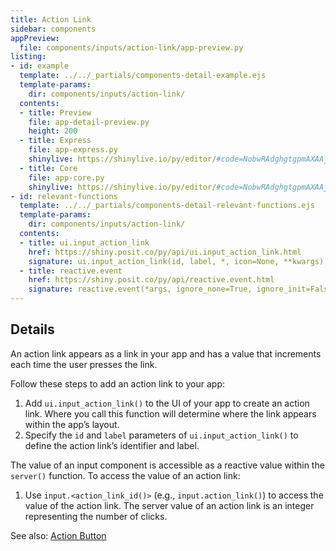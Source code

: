 ```yaml
---
title: Action Link
sidebar: components
appPreview:
  file: components/inputs/action-link/app-preview.py
listing:
- id: example
  template: ../../_partials/components-detail-example.ejs
  template-params:
    dir: components/inputs/action-link/
  contents:
  - title: Preview
    file: app-detail-preview.py
    height: 200
  - title: Express
    file: app-express.py
    shinylive: https://shinylive.io/py/editor/#code=NobwRAdghgtgpmAXAAjFADugdOgnmAGlQGMB7CAFzkqVQGJkAxASQA0BZAURQCU4B3AE4BLKsigBncRGScAHukFwJUjOgA6EAGaDSMZBIAWwiLmTCY6UoIrIAgpiJKoxCsIBucJ9QAmcQUQArsKammoA+sHIALzIwThQAOZw4VoANsE+ABSayHlxwlgm6IEU4S5u5OFpJgDWOWiuwlU1ELXqhMgddk3kHQCURHQAPMO5+fGkpSVlVHIUDWSBlP4Dmv2hEH5aBv6eglnFpURTFDNEEsoSzRD9iON5AAJKW-5YcwsbMvnPcBUecCwcE8lEOEBmWH+LTqX3yyG2yCWKwOdwecOQSgogUEMi0HRARwokN6EGqdSy-QAvh1NmoYvZMFkIsELnt-F9OmAKLh0AgUFy4PMwJSALpAA
  - title: Core
    file: app-core.py
    shinylive: https://shinylive.io/py/editor/#code=NobwRAdghgtgpmAXAAjFADugdOgnmAGlQGMB7CAFzkqVQDMAnUmZAZwAsBLCXZTmdKQYVkAQUxEGcKMQqcAbnEnUAJnAZEArpwA6EPRnQB9bcgC8ybTigBzOEboAbbSoAUe5J8ucs3dJoojGTlyI0duAGt3NFlOUPCICJ1CZGTRWPJkgEoiAGIAHnyPLytSAP9AqgAPCmiyTUp1bL0svT01OjZ1RQZXPwCiMooKolY4VlY4iCzEYs8AASkINQYsatrWiC9kRelYxSw4RUo+iAqsYKmwyM3tjuR6xt6Zue3kKQpNBi26ZJB+igXDIQa6JVxZAC+yTa0Ew5jEmFchhMnFG3XUmxSYAouHQCBQ2LgNTAEIAukA
- id: relevant-functions
  template: ../../_partials/components-detail-relevant-functions.ejs
  template-params:
    dir: components/inputs/action-link/
  contents:
  - title: ui.input_action_link
    href: https://shiny.posit.co/py/api/ui.input_action_link.html
    signature: ui.input_action_link(id, label, *, icon=None, **kwargs)
  - title: reactive.event
    href: https://shiny.posit.co/py/api/reactive.event.html
    signature: reactive.event(*args, ignore_none=True, ignore_init=False)
---
```


:::{#example}
:::

:::{#relevant-functions}
:::

## Details

An action link appears as a link in your app and has a value that increments each time the user presses the link.

Follow these steps to add an action link to your app:

  1. Add `ui.input_action_link()` to the UI of your app to create an action link. Where you call this function will determine where the link appears within the app's layout.
  2. Specify the `id` and `label` parameters of `ui.input_action_link()` to define the action link's identifier and label.

The value of an input component is accessible as a reactive value within the `server()` function. To access the value of an action link:

  1.  Use `input.<action_link_id()>` (e.g., `input.action_link()`) to access the value of the action link. The server value of an action link is an integer representing the number of clicks.

See also: [Action Button](../action-button/index.qmd)
